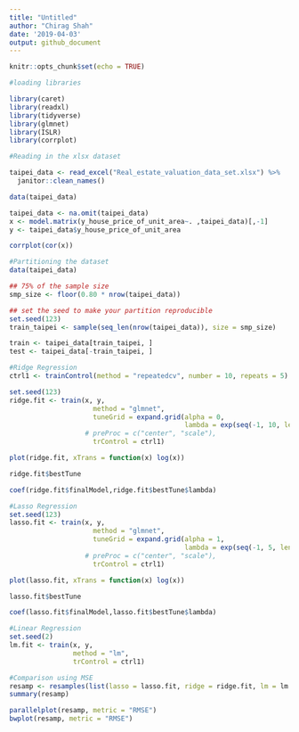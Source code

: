 ```yaml
---
title: "Untitled"
author: "Chirag Shah"
date: '2019-04-03'
output: github_document
---
```


```r
knitr::opts_chunk$set(echo = TRUE)
```

```r
#loading libraries

library(caret)
library(readxl)
library(tidyverse)
library(glmnet)
library(ISLR)
library(corrplot)

#Reading in the xlsx dataset

taipei_data <- read_excel("Real_estate_valuation_data_set.xlsx") %>%
  janitor::clean_names()
```

```r
data(taipei_data)

taipei_data <- na.omit(taipei_data)
x <- model.matrix(y_house_price_of_unit_area~. ,taipei_data)[,-1]
y <- taipei_data$y_house_price_of_unit_area

corrplot(cor(x))
```

```r
#Partitioning the dataset
data(taipei_data)

## 75% of the sample size
smp_size <- floor(0.80 * nrow(taipei_data))

## set the seed to make your partition reproducible
set.seed(123)
train_taipei <- sample(seq_len(nrow(taipei_data)), size = smp_size)

train <- taipei_data[train_taipei, ]
test <- taipei_data[-train_taipei, ]
```

```r
#Ridge Regression
ctrl1 <- trainControl(method = "repeatedcv", number = 10, repeats = 5)

set.seed(123)
ridge.fit <- train(x, y,
                     method = "glmnet",
                     tuneGrid = expand.grid(alpha = 0, 
                                            lambda = exp(seq(-1, 10, length = 100))),
                   # preProc = c("center", "scale"),
                     trControl = ctrl1)

plot(ridge.fit, xTrans = function(x) log(x))

ridge.fit$bestTune

coef(ridge.fit$finalModel,ridge.fit$bestTune$lambda)
```

```r
#Lasso Regression
set.seed(123)
lasso.fit <- train(x, y,
                     method = "glmnet",
                     tuneGrid = expand.grid(alpha = 1, 
                                            lambda = exp(seq(-1, 5, length=100))),
                   # preProc = c("center", "scale"),
                     trControl = ctrl1)

plot(lasso.fit, xTrans = function(x) log(x))

lasso.fit$bestTune

coef(lasso.fit$finalModel,lasso.fit$bestTune$lambda)
```

```r
#Linear Regression
set.seed(2)
lm.fit <- train(x, y,
                method = "lm",
                trControl = ctrl1)
```


```r
#Comparison using MSE
resamp <- resamples(list(lasso = lasso.fit, ridge = ridge.fit, lm = lm.fit))
summary(resamp)

parallelplot(resamp, metric = "RMSE")
bwplot(resamp, metric = "RMSE")
```